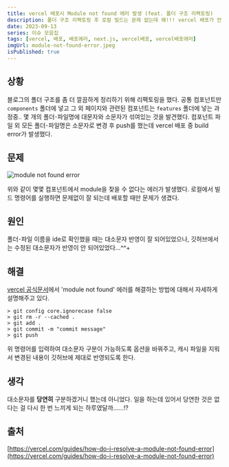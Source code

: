 ```yaml
---
title: vercel 배포시 Module not found 에러 발생 (feat. 폴더 구조 리팩토링)
description: 폴더 구조 리팩토링 후 로컬 빌드는 문제 없는데 왜!!! vercel 배포가 안 되는걸까!!!
date: 2023-09-13
series: 이슈 모음집
tags: [vercel, 배포, 배포에러, next.js, vercel배포, vercel배포에러]
imgUrl: module-not-found-error.jpeg
isPublished: true
---
```


## 상황

블로그의 폴더 구조를 좀 더 깔끔하게 정리하기 위해 리팩토링을 했다. 공통 컴포넌트만 `components` 폴더에 넣고 그 외 페이지와 관련된 컴포넌트는 `features` 폴더에 넣는 과정중.. 몇 개의 폴더･파일명에 대문자와 소문자가 섞여있는 것을 발견했다. 컴포넌트 파일 외 모든 폴더･파일명은 소문자로 변경 후 push를 했는데 vercel 배포 중 build error가 발생했다.

## 문제
![module not found error](https://github.com/yunjeoming/yuns-blog/assets/76480300/ef785cf8-c3a7-4265-b537-2bb3399965d7)

위와 같이 몇몇 컴포넌트에서 module을 찾을 수 없다는 에러가 발생했다. 로컬에서 빌드 명령어를 실행하면 문제없이 잘 되는데 배포할 때만 문제가 생겼다.

## 원인
폴더･파일 이름을 ide로 확인했을 때는 대소문자 반영이 잘 되어있었으나, 깃허브에서는 수정된 대소문자가 반영이 안 되어있었다...^^+

## 해결
[vercel 공식문서](https://vercel.com/guides/how-do-i-resolve-a-module-not-found-error)에서 'module not found' 에러를 해결하는 방법에 대해서 자세하게 설명해주고 있다.

```shell
> git config core.ignorecase false
> git rm -r --cached .
> git add .
> git commit -m "commit message"
> git push
```

위 명령어를 입력하여 대소문자 구분이 가능하도록 옵션을 바꿔주고, 캐시 파일을 지워서 변경된 내용이 깃허브에 제대로 반영되도록 한다.


## 생각
대소문자를 **당연히** 구분하겠거니 했는데 아니었다. 일을 하는데 있어서 당연한 것은 없다는 걸 다시 한 번 느끼게 되는 하루였달까......!?

## 출처
[https://vercel.com/guides/how-do-i-resolve-a-module-not-found-error](https://vercel.com/guides/how-do-i-resolve-a-module-not-found-error)